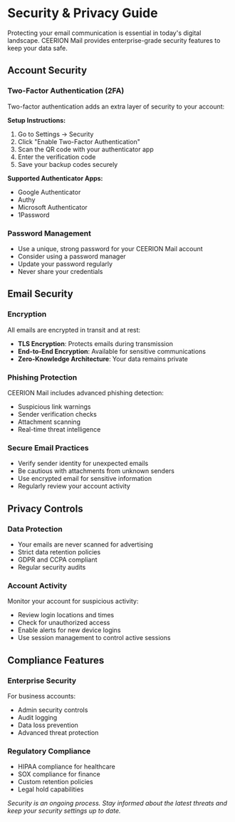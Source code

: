 # Security & Privacy Guide

Protecting your email communication is essential in today's digital landscape. CEERION Mail provides enterprise-grade security features to keep your data safe.

## Account Security

### Two-Factor Authentication (2FA)

Two-factor authentication adds an extra layer of security to your account:

**Setup Instructions:**

1. Go to Settings → Security
2. Click "Enable Two-Factor Authentication"
3. Scan the QR code with your authenticator app
4. Enter the verification code
5. Save your backup codes securely

**Supported Authenticator Apps:**

- Google Authenticator
- Authy
- Microsoft Authenticator
- 1Password

### Password Management

- Use a unique, strong password for your CEERION Mail account
- Consider using a password manager
- Update your password regularly
- Never share your credentials

## Email Security

### Encryption

All emails are encrypted in transit and at rest:

- **TLS Encryption**: Protects emails during transmission
- **End-to-End Encryption**: Available for sensitive communications
- **Zero-Knowledge Architecture**: Your data remains private

### Phishing Protection

CEERION Mail includes advanced phishing detection:

- Suspicious link warnings
- Sender verification checks
- Attachment scanning
- Real-time threat intelligence

### Secure Email Practices

- Verify sender identity for unexpected emails
- Be cautious with attachments from unknown senders
- Use encrypted email for sensitive information
- Regularly review your account activity

## Privacy Controls

### Data Protection

- Your emails are never scanned for advertising
- Strict data retention policies
- GDPR and CCPA compliant
- Regular security audits

### Account Activity

Monitor your account for suspicious activity:

- Review login locations and times
- Check for unauthorized access
- Enable alerts for new device logins
- Use session management to control active sessions

## Compliance Features

### Enterprise Security

For business accounts:

- Admin security controls
- Audit logging
- Data loss prevention
- Advanced threat protection

### Regulatory Compliance

- HIPAA compliance for healthcare
- SOX compliance for finance
- Custom retention policies
- Legal hold capabilities

_Security is an ongoing process. Stay informed about the latest threats and keep your security settings up to date._
